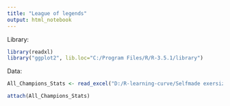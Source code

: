 ```yaml
---
title: "League of legends"
output: html_notebook
---
```


Library:
```r
library(readxl)
library("ggplot2", lib.loc="C:/Program Files/R/R-3.5.1/library")

```


Data:
```r
All_Champions_Stats <- read_excel("D:/R-learning-curve/Selfmade exersizes/All Champions Stats.xlsx", sheet = "Base Stats - Alphabetical", col_types = c("text", "numeric", "numeric", "numeric", "numeric", "numeric", "numeric", "numeric", "numeric", "numeric", "numeric", "numeric", "numeric", "numeric", "numeric", "text", "text", "blank"))
```

```r
attach(All_Champions_Stats)
```



```r

```


